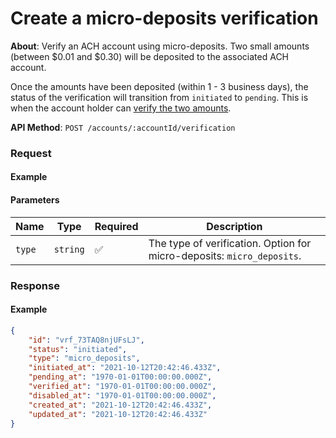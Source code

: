 
# Create a micro-deposits verification

**About**: Verify an ACH account using micro-deposits. Two small amounts (between $0.01 and $0.30) will be deposited to the associated ACH account.

Once the amounts have been deposited (within 1 - 3 business days), the status of the verification will transition from `initiated` to `pending`. This is when the account holder can [verify the two amounts](/api/core/accounts/ach-verification/update).

**API Method**: `POST /accounts/:accountId/verification`

### Request

#### Example
<VerificationCreateMicroDeposits />

#### Parameters

| Name   | Type     | Required | Description                                                            |
|--------|----------|----------|------------------------------------------------------------------------|
| `type` | `string` | ✅        | The type of verification. Option for micro-deposits: `micro_deposits`. |

### Response

#### Example
```json
{
    "id": "vrf_73TAQ8njUFsLJ",
    "status": "initiated",
    "type": "micro_deposits",
    "initiated_at": "2021-10-12T20:42:46.433Z",
    "pending_at": "1970-01-01T00:00:00.000Z",
    "verified_at": "1970-01-01T00:00:00.000Z",
    "disabled_at": "1970-01-01T00:00:00.000Z",
    "created_at": "2021-10-12T20:42:46.433Z",
    "updated_at": "2021-10-12T20:42:46.433Z"
}
```
